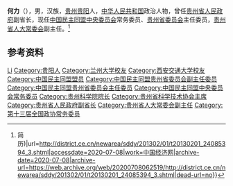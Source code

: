 {{Otheruses|other=名为何力的其他人物|何力}}

'''何力'''（{{bd|1959年|5月||catIdx=He何}}），男，汉族，[[贵州|贵州]][[贵阳|贵阳]]人，[[中华人民共和国|中华人民共和国]]政治人物，曾任[[贵州省人民政府|贵州省人民政府]]副省长，现任[[中国民主同盟中央委员会|中国民主同盟中央委员会]]常务委员、[[中国民主同盟贵州省委员会|贵州省委员会]]主任委员，[[贵州省人大常委会|贵州省人大常委会]]副主任。<ref>{{Cite web|title=刘远坤、陈鸣明、王江平、何力新任贵州副省长(图{{!}}简历)|url=http://district.ce.cn/newarea/sddy/201302/01/t20130201_24085394_3.shtml|accessdate=2020-07-08|work=中国经济网|archive-date=2020-07-08|archive-url=https://web.archive.org/web/20200708062519/http://district.ce.cn/newarea/sddy/201302/01/t20130201_24085394_3.shtml|dead-url=no}}</ref>

== 参考资料 ==
{{reflist}}

{{中国人物小作品}}
{{贵州省领导人}}
{{Navboxes 
| title  = 何力在[[中国民主同盟|中国民主同盟]]的职务
| list1  =
{{中国民主同盟第十一届中央委员会}}
{{中国民主同盟第十二届中央委员会}}
}}

{{Authority control}}
{{DEFAULTSORT:He何}}
[[Category:何姓|Li]]
[[Category:贵阳人|Category:贵阳人]]
[[Category:兰州大学校友|Category:兰州大学校友]]
[[Category:西安交通大学校友|Category:西安交通大学校友]]
[[Category:中国民主同盟盟员|Category:中国民主同盟盟员]]
[[Category:中国民主同盟贵州省委员会副主任委员|Category:中国民主同盟贵州省委员会副主任委员]]
[[Category:中国民主同盟贵州省委员会主任委员|Category:中国民主同盟贵州省委员会主任委员]]
[[Category:中国民主同盟中央委员会常务委员|Category:中国民主同盟中央委员会常务委员]]
[[Category:贵州科学院院长|Category:贵州科学院院长]]
[[Category:贵州省科学技术协会主席|Category:贵州省科学技术协会主席]]
[[Category:贵州省人民政府副省长|Category:贵州省人民政府副省长]]
[[Category:贵州省人大常委会副主任|Category:贵州省人大常委会副主任]]
[[Category:第十三届全国政协常务委员|Category:第十三届全国政协常务委员]]